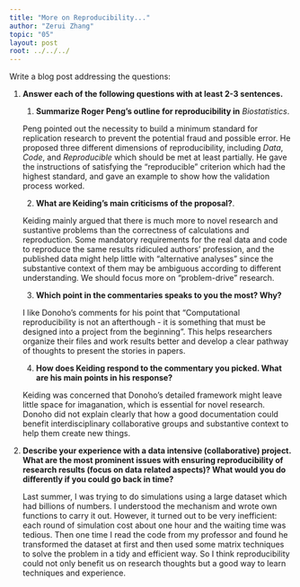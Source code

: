 ```yaml
---
title: "More on Reproducibility..."
author: "Zerui Zhang"
topic: "05"
layout: post
root: ../../../
---
```


Write a blog post addressing the questions: 

1. **Answer each of the following questions with at least 2-3 sentences.**

    1. **Summarize Roger Peng's outline for reproducibility in** *Biostatistics*. 
    
    Peng pointed out the necessity to build a minimum standard for replication research to prevent the potential fraud and possible error. He proposed three different dimensions of reproducibility, including *Data*, *Code*, and *Reproducible* which should be met at least partially. He gave the instructions of satisfying the "reproducible" criterion which had the highest standard, and gave an example to show how the validation process worked.
    
    2. **What are Keiding's main criticisms of the proposal?**. 
    
    Keiding mainly argued that there is much more to novel research and sustantive problems than the correctness of calculations and reproduction. Some mandatory requirements for the real data and code to reproduce the same results ridiculed authors' profession, and the published data might help little with "alternative analyses" since the substantive context of them may be ambiguous according to different understanding. We should focus more on "problem-drive" research.
    
    
    3. **Which point in the commentaries speaks to you the most? Why?**
    
    I like Donoho's comments for his point that "Computational reproducibility is not an afterthough - it is something that must be designed into a project from the beginning". This helps researchers organize their files and work results better and develop a clear pathway of thoughts to present the stories in papers.
    
    4. **How does Keiding respond to the commentary you picked. What are his main points in his response?**
    
    Keiding was concerned that Donoho's detailed framework might leave little space for imaganation, which is essential for novel research. Donoho did not explain clearly that how a good documentation could benefit interdisciplinary collaborative groups and substantive context to help them create new things.
    

2. **Describe your experience with a data intensive (collaborative) project. What are the most prominent issues with ensuring reproducibility of research results (focus on data related aspects)? What would you do differently if you could go back in time?**

    Last summer, I was trying to do simulations using a large dataset which had billions of numbers. I understood the mechanism and wrote own functions to carry it out. However, it turned out to be very inefficient: each round of simulation cost about one hour and the waiting time was tedious. Then one time I read the code from my professor and found he transformed the dataset at first and then used some matrix techniques to solve the problem in a tidy and efficient way. So I think reproducibility could not only benefit us on research thoughts but a good way to learn techniques and experience.